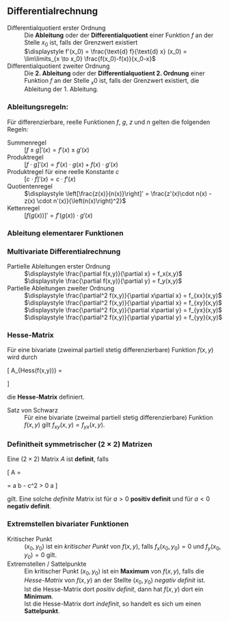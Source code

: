 ## Differentialrechnung

Differentialquotient erster Ordnung
:	Die **Ableitung** oder der **Differentialquotient** einer Funktion $f$ an der Stelle $x_0$ ist, falls der Grenzwert existiert
:	$\displaystyle f'(x_0) = \frac{\text{d} f}{\text{d} x} (x_0) = \lim\limits_{x \to x_0} \frac{f(x_0)-f(x)}{x_0-x}$

Differentialquotient zweiter Ordnung
: Die **2. Ableitung** oder der **Differentialquotient 2. Ordnung** einer Funktion $f$ an der Stelle $_x0$ ist, falls der Grenzwert existiert, die Ableitung der 1. Ableitung.

### Ableitungsregeln:
Für differenzierbare, reelle Funktionen $f$, $g$, $z$ und $n$ gelten die folgenden Regeln:

Summenregel
:   $\displaystyle [f \pm g]'(x) = f'(x) \pm g'(x)$

Produktregel
: 	$\displaystyle [f \cdot g]'(x) = f'(x) \cdot g(x) + f(x) \cdot g'(x)$

Produktregel für eine reelle Konstante $c$
: 	$\displaystyle [c \cdot f]'(x) = c \cdot f'(x)$

Quotientenregel
: 	$\displaystyle \left[\frac{z(x)}{n(x)}\right]' = \frac{z'(x)\cdot n(x) - z(x) \cdot n'(x)}{\left(n(x)\right)^2}$

Kettenregel
: 	$\displaystyle \left[f\left(g(x)\right)\right]' = f'\left( g(x) \right) \cdot g'(x)$


### Ableitung elementarer Funktionen

\begin{tabular}{ l c l }
	$\displaystyle\left[\ln(x)\right]' = \frac{1}{x}$ 						& $\qquad$ 	& $\displaystyle\left[e^x\right]' = 	e^x$ 	 		\\[0.75em]	
	$\displaystyle\left[\log_a (x)\right]' = \frac{1}{x \cdot \ln(a)}$	    & $\qquad$	& $\displaystyle\left[a^x\right]' = a^x \cdot \ln (a)$ 	\\[0.75em]
	$\displaystyle\left[x^b\right]' = b \cdot x^{b-1}$ 				        & $\qquad$	& $\displaystyle\left[c\right]'	 = 0$ 					\\[0.75em]
	$\displaystyle\left[\sin(x)\right]' = \cos(x)$ 				        	& $\qquad$	& $\displaystyle\left[\cos(x)\right]'	 = -\sin(x)$ 	\\[0.5em]
\end{tabular}


### Multivariate Differentialrechnung

Partielle Ableitungen erster Ordnung
:   $\displaystyle \frac{\partial f(x,y)}{\partial x} = f_x(x,y)$
:   $\displaystyle \frac{\partial f(x,y)}{\partial y} = f_y(x,y)$

Partielle Ableitungen zweiter Ordnung
:   $\displaystyle \frac{\partial^2 f(x,y)}{\partial x\partial x} = f_{xx}(x,y)$
:   $\displaystyle \frac{\partial^2 f(x,y)}{\partial y\partial x} = f_{xy}(x,y)$
:   $\displaystyle \frac{\partial^2 f(x,y)}{\partial x\partial y} = f_{yx}(x,y)$
:   $\displaystyle \frac{\partial^2 f(x,y)}{\partial y\partial y} = f_{yy}(x,y)$


### Hesse-Matrix

Für eine bivariate (zweimal partiell stetig differenzierbare) Funktion $f(x,y)$ wird durch

\[ 
  A_{Hess(f(x,y))} =
  \begin{pmatrix}
    f_{xx}(x,y) & f_{xy}(x,y) \\
    f_{yx}(x,y) & f_{yy}(x,y)  
  \end{pmatrix}
\]

die **Hesse-Matrix** definiert. 

Satz von Schwarz
:   Für eine bivariate (zweimal partiell stetig differenzierbare) Funktion $f(x,y)$ gilt $f_{xy}(x,y) = f_{yx}(x,y)$.
 

### Definitheit symmetrischer ($2 \times 2$) Matrizen

Eine $(2\times 2)$ Matrix $A$ ist **definit**, falls

\[
  \det A = \det \begin{pmatrix} a & c \\ c & b \end{pmatrix} = a \cdot b - c^2 > 0 \text{ und } a \neq 0
\]

gilt. Eine solche *definite* Matrix ist für $a>0$ **positiv definit** und für $a<0$ **negativ definit**. 

### Extremstellen bivariater Funktionen

Kritischer Punkt
:   $(x_0,y_0)$ ist ein *kritischer Punkt* von $f(x,y)$, falls $f_x(x_0, y_0) = 0$ und $f_y(x_0, y_0)=0$ gilt.

Extremstellen / Sattelpunkte
:   Ein kritischer Punkt $(x_0,y_0)$ ist ein **Maximum** von $f(x,y)$, falls die *Hesse-Matrix* von $f(x,y)$ an der Stellte $(x_0,y_0)$ *negativ definit* ist.
:   Ist die Hesse-Matrix dort *positiv definit*, dann hat $f(x,y)$ dort ein **Minimum**.
:   Ist die Hesse-Matrix dort *indefinit*, so handelt es sich um einen **Sattelpunkt**.